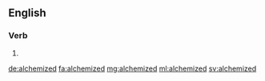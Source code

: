==English==

===Verb===
{{head|en}}

# {{en-past of|alchemize}}

[[de:alchemized]]
[[fa:alchemized]]
[[mg:alchemized]]
[[ml:alchemized]]
[[sv:alchemized]]